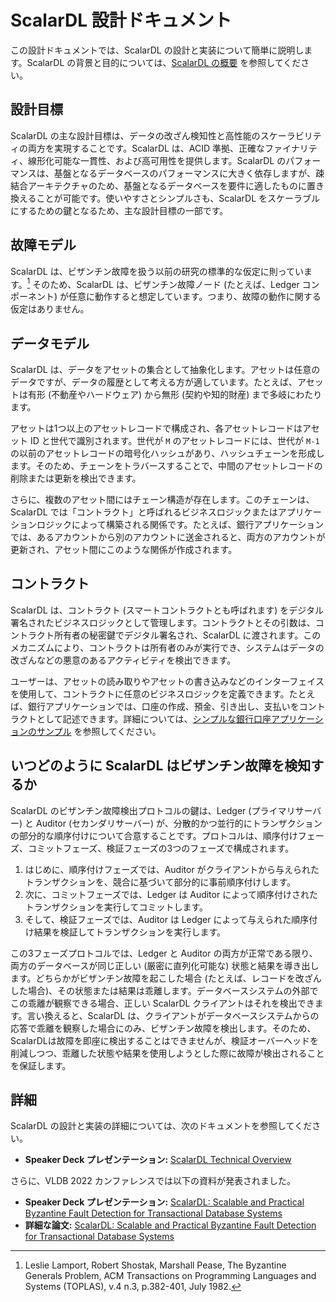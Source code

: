 # ScalarDL 設計ドキュメント


<TranslationBanner />

この設計ドキュメントでは、ScalarDL の設計と実装について簡単に説明します。ScalarDL の背景と目的については、[ScalarDL の概要](overview.mdx) を参照してください。

## 設計目標

ScalarDL の主な設計目標は、データの改ざん検知性と高性能のスケーラビリティの両方を実現することです。ScalarDL は、ACID 準拠、正確なファイナリティ、線形化可能な一貫性、および高可用性を提供します。ScalarDL のパフォーマンスは、基盤となるデータベースのパフォーマンスに大きく依存しますが、疎結合アーキテクチャのため、基盤となるデータベースを要件に適したものに置き換えることが可能です。使いやすさとシンプルさも、ScalarDL をスケーラブルにするための鍵となるため、主な設計目標の一部です。

## 故障モデル

ScalarDL は、ビザンチン故障を扱う以前の研究の標準的な仮定に則っています。[^1] そのため、ScalarDL は、ビザンチン故障ノード (たとえば、Ledger コンポーネント) が任意に動作すると想定しています。つまり、故障の動作に関する仮定はありません。

## データモデル

ScalarDL は、データをアセットの集合として抽象化します。アセットは任意のデータですが、データの履歴として考える方が適しています。たとえば、アセットは有形 (不動産やハードウェア) から無形 (契約や知的財産) まで多岐にわたります。

アセットは1つ以上のアセットレコードで構成され、各アセットレコードはアセット ID と世代で識別されます。世代が `M` のアセットレコードには、世代が `M-1` の以前のアセットレコードの暗号化ハッシュがあり、ハッシュチェーンを形成します。そのため、チェーンをトラバースすることで、中間のアセットレコードの削除または更新を検出できます。

さらに、複数のアセット間にはチェーン構造が存在します。このチェーンは、ScalarDL では「コントラクト」と呼ばれるビジネスロジックまたはアプリケーションロジックによって構築される関係です。たとえば、銀行アプリケーションでは、あるアカウントから別のアカウントに送金されると、両方のアカウントが更新され、アセット間にこのような関係が作成されます。

## コントラクト

ScalarDL は、コントラクト (スマートコントラクトとも呼ばれます) をデジタル署名されたビジネスロジックとして管理します。コントラクトとその引数は、コントラクト所有者の秘密鍵でデジタル署名され、ScalarDL に渡されます。このメカニズムにより、コントラクトは所有者のみが実行でき、システムはデータの改ざんなどの悪意のあるアクティビティを検出できます。

ユーザーは、アセットの読み取りやアセットの書き込みなどのインターフェイスを使用して、コントラクトに任意のビジネスロジックを定義できます。たとえば、銀行アプリケーションでは、口座の作成、預金、引き出し、支払いをコントラクトとして記述できます。詳細については、[シンプルな銀行口座アプリケーションのサンプル](applications/simple-bank-account/README.mdx) を参照してください。

## いつどのように ScalarDL はビザンチン故障を検知するか

ScalarDL のビザンチン故障検出プロトコルの鍵は、Ledger (プライマリサーバー) と Auditor (セカンダリサーバー) が、分散的かつ並行的にトランザクションの部分的な順序付けについて合意することです。プロトコルは、順序付けフェーズ、コミットフェーズ、検証フェーズの3つのフェーズで構成されます。

1. はじめに、順序付けフェーズでは、Auditor がクライアントから与えられたトランザクションを、競合に基づいて部分的に事前順序付けします。
2. 次に、コミットフェーズでは、Ledger は Auditor によって順序付けされたトランザクションを実行してコミットします。
3. そして、検証フェーズでは、Auditor は Ledger によって与えられた順序付け結果を検証してトランザクションを実行します。

この3フェーズプロトコルでは、Ledger と Auditor の両方が正常である限り、両方のデータベースが同じ正しい (厳密に直列化可能な) 状態と結果を導き出します。どちらかがビザンチン故障を起こした場合 (たとえば、レコードを改ざんした場合)、その状態または結果は乖離します。データベースシステムの外部でこの乖離が観察できる場合、正しい ScalarDL クライアントはそれを検出できます。言い換えると、ScalarDL は、クライアントがデータベースシステムからの応答で乖離を観察した場合にのみ、ビザンチン故障を検出します。そのため、ScalarDLは故障を即座に検出することはできませんが、検証オーバーヘッドを削減しつつ、乖離した状態や結果を使用しようとした際に故障が検出されることを保証します。

## 詳細

ScalarDL の設計と実装の詳細については、次のドキュメントを参照してください。

- **Speaker Deck プレゼンテーション:** [ScalarDL Technical Overview](https://speakerdeck.com/scalar/scalar-dl-technical-overview)

さらに、VLDB 2022 カンファレンスでは以下の資料が発表されました。

- **Speaker Deck プレゼンテーション:** [ScalarDL: Scalable and Practical Byzantine Fault Detection for Transactional Database Systems](https://speakerdeck.com/scalar/scalar-dl-scalable-and-practical-byzantine-fault-detection-for-transactional-database-systems-vldb22)
- **詳細な論文:** [ScalarDL: Scalable and Practical Byzantine Fault Detection for Transactional Database Systems](https://www.vldb.org/pvldb/vol15/p1324-yamada.pdf)

[^1]: Leslie Lamport, Robert Shostak, Marshall Pease, The Byzantine Generals Problem, ACM Transactions on Programming Languages and Systems (TOPLAS), v.4 n.3, p.382-401, July 1982.
